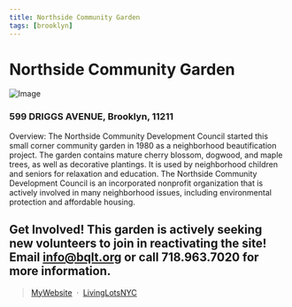 ```yaml
---
title: Northside Community Garden
tags: [brooklyn]
---
```


# Northside Community Garden
![Image](https://uufit44y5ik1uozeq2i15ct1-wpengine.netdna-ssl.com/wp-content/uploads/2018/04/IMG_20190511_150614-1-150x150.jpg) 


<NumberOfOrg URL="https://livinglotsnyc.org/lot/3023370001/" />

### 599 DRIGGS AVENUE, Brooklyn, 11211

Overview:
The Northside Community Development Council started this small corner community garden in 1980 as a neighborhood beautification project. The garden contains mature cherry blossom, dogwood, and maple trees, as well as decorative plantings. It is used by neighborhood children and seniors for relaxation and education. The Northside Community Development Council is an incorporated nonprofit organization that is actively involved in many neighborhood issues, including environmental protection and affordable housing.

Get Involved!
This garden is actively seeking new volunteers to join in reactivating the site! Email info@bqlt.org or call 718.963.7020 for more information.
---

> [MyWebsite](https://bqlt.org/garden/northside-community-garden) &nbsp;&middot;&nbsp;
> [LivingLotsNYC](https://livinglotsnyc.org/lot/3023370001/)




